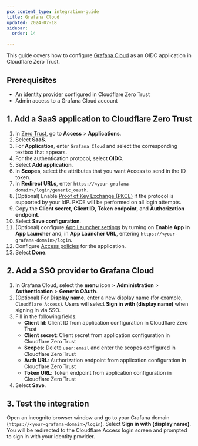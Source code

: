 ```yaml
---
pcx_content_type: integration-guide
title: Grafana Cloud
updated: 2024-07-18
sidebar:
  order: 14

---
```


This guide covers how to configure [Grafana Cloud](https://grafana.com/docs/grafana-cloud/account-management/authentication-and-permissions/authorization/#configure-oauth-20-with-generic-oauth) as an OIDC application in Cloudflare Zero Trust.

## Prerequisites

* An [identity provider](/cloudflare-one/identity/idp-integration/) configured in Cloudflare Zero Trust
* Admin access to a Grafana Cloud account

## 1. Add a SaaS application to Cloudflare Zero Trust

1. In [Zero Trust](https://one.dash.cloudflare.com), go to **Access** > **Applications**.
2. Select **SaaS**.
3. For **Application**, enter `Grafana Cloud` and select the corresponding textbox that appears.
4. For the authentication protocol, select **OIDC**.
5. Select **Add application**.
6. In **Scopes**, select the attributes that you want Access to send in the ID token.
7. In **Redirect URLs**, enter `https://<your-grafana-domain>/login/generic_oauth`.
8. (Optional) Enable [Proof of Key Exchange (PKCE)](https://www.oauth.com/oauth2-servers/pkce/) if the protocol is supported by your IdP. PKCE will be performed on all login attempts.
9. Copy the **Client secret**, **Client ID**, **Token endpoint**, and **Authorization endpoint**.
10. Select **Save configuration**.
11. (Optional) configure [App Launcher settings](/cloudflare-one/applications/app-launcher/) by turning on **Enable App in App Launcher** and, in **App Launcher URL**, entering `https://<your-grafana-domain>/login`.
12. Configure [Access policies](/cloudflare-one/policies/access/) for the application.
13. Select **Done**.

## 2. Add a SSO provider to Grafana Cloud

1. In Grafana Cloud, select the **menu** icon > **Administration** > **Authentication** > **Generic OAuth**.
2. (Optional) For **Display name**, enter a new display name (for example, `Cloudflare Access`). Users will select **Sign in with (display name)** when signing in via SSO.
3. Fill in the following fields:
   * **Client Id**: Client ID from application configuration in Cloudflare Zero Trust
   * **Client secret**: Client secret from application configuration in Cloudflare Zero Trust
   * **Scopes**: Delete `user:email` and enter the scopes configured in Cloudflare Zero Trust
   * **Auth URL**: Authorization endpoint from application configuration in Cloudflare Zero Trust
   * **Token URL**: Token endpoint from application configuration in Cloudflare Zero Trust
4. Select **Save**.

## 3. Test the integration

Open an incognito browser window and go to your Grafana domain (`https://<your-grafana-domain>/login`). Select **Sign in with (display name)**. You will be redirected to the Cloudflare Access login screen and prompted to sign in with your identity provider.
